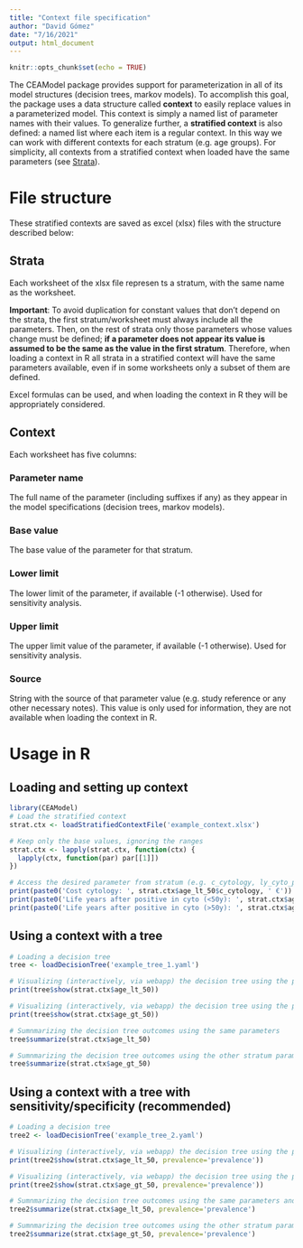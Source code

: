 ```yaml
---
title: "Context file specification"
author: "David Gómez"
date: "7/16/2021"
output: html_document
---
```


```r
knitr::opts_chunk$set(echo = TRUE)
```

The CEAModel package provides support for parameterization in all of its model structures (decision trees, markov models). To accomplish this goal, the package uses a data structure called **context** to easily replace values in a parameterized model. This context is simply a named list of parameter names with their values. To generalize further, a **stratified context** is also defined: a named list where each item is a regular context. In this way we can work with different contexts for each stratum (e.g. age groups). For simplicity, all contexts from a stratified context when loaded have the same parameters (see [Strata]).

# File structure

These stratified contexts are saved as excel (xlsx) files with the structure described below:

## Strata

Each worksheet of the xlsx file represen
ts a stratum, with the same name as the worksheet.

**Important**: To avoid duplication for constant values that don't depend on the strata, the first stratum/worksheet must always include all the parameters. Then, on the rest of strata only those parameters whose values change must be defined; **if a parameter does not appear its value is assumed to be the same as the value in the first stratum**. Therefore, when loading a context in R all strata in a stratified context will have the same parameters available, even if in some worksheets only a subset of them are defined.

Excel formulas can be used, and when loading the context in R they will be appropriately considered.

## Context

Each worksheet has five columns:

### Parameter name
The full name of the parameter (including suffixes if any) as they appear in the model specifications (decision trees, markov models).

### Base value
The base value of the parameter for that stratum.

### Lower limit
The lower limit of the parameter, if available (-1 otherwise). Used for sensitivity analysis.

### Upper limit
The upper limit value of the parameter, if available (-1 otherwise). Used for sensitivity analysis.

### Source
String with the source of that parameter value (e.g. study reference or any other necessary notes). This value is only used for information, they are not available when loading the context in R.

# Usage in R

## Loading and setting up context

```r
library(CEAModel)
# Load the stratified context
strat.ctx <- loadStratifiedContextFile('example_context.xlsx')

# Keep only the base values, ignoring the ranges
strat.ctx <- lapply(strat.ctx, function(ctx) {
  lapply(ctx, function(par) par[[1]])
})

# Access the desired parameter from stratum (e.g. c_cytology, ly_cyto_positive)
print(paste0('Cost cytology: ', strat.ctx$age_lt_50$c_cytology, ' €'))
print(paste0('Life years after positive in cyto (<50y): ', strat.ctx$age_lt_50$ly_cyto_positive, 'y'))
print(paste0('Life years after positive in cyto (>50y): ', strat.ctx$age_gt_50$ly_cyto_positive, 'y'))
```

## Using a context with a tree

```r
# Loading a decision tree
tree <- loadDecisionTree('example_tree_1.yaml')

# Visualizing (interactively, via webapp) the decision tree using the parameters from the first stratum
print(tree$show(strat.ctx$age_lt_50))

# Visualizing (interactively, via webapp) the decision tree using the parameters from the other stratum
print(tree$show(strat.ctx$age_gt_50))

# Sumnmarizing the decision tree outcomes using the same parameters
tree$summarize(strat.ctx$age_lt_50)

# Sumnmarizing the decision tree outcomes using the other stratum parameters
tree$summarize(strat.ctx$age_gt_50)
```

## Using a context with a tree with sensitivity/specificity (recommended)

```r
# Loading a decision tree
tree2 <- loadDecisionTree('example_tree_2.yaml')

# Visualizing (interactively, via webapp) the decision tree using the parameters from the first stratum and the 'prevalence' parameter as prevalence
print(tree2$show(strat.ctx$age_lt_50, prevalence='prevalence'))

# Visualizing (interactively, via webapp) the decision tree using the parameters from the other stratum and the 'prevalence' parameter as prevalence
print(tree2$show(strat.ctx$age_gt_50, prevalence='prevalence'))

# Sumnmarizing the decision tree outcomes using the same parameters and the 'prevalence' parameter as prevalence
tree2$summarize(strat.ctx$age_lt_50, prevalence='prevalence')

# Sumnmarizing the decision tree outcomes using the other stratum parameters and the 'prevalence' parameter as prevalence
tree2$summarize(strat.ctx$age_gt_50, prevalence='prevalence')
```
